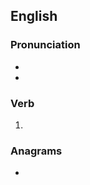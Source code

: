 ==English==

===Pronunciation===
* {{IPA|en|/ˈɑʊtdʌn/}}
* {{rhymes|en|ʌn|s=2}}

===Verb===
{{head|en|verb form}}

# {{past participle of|en|outdo|nocat=1}}

===Anagrams===
* {{anagrams|en|a=denootu|done out|duotone}}